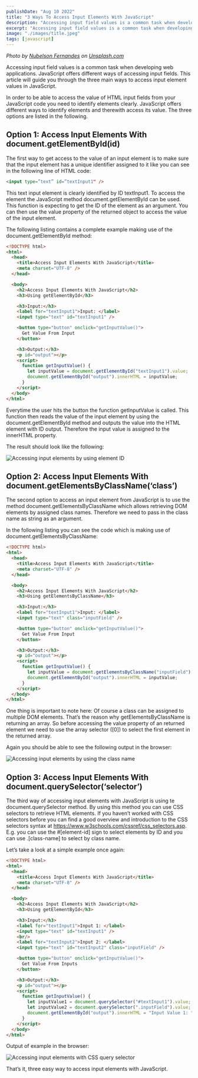 ```yaml
---
publishDate: "Aug 10 2022"
title: "3 Ways To Access Input Elements With JavaScript"
description: "Accessing input field values is a common task when developing web applications. JavaScript offers different ways of accessing input fields. This article will guide you through the three main ways to access input element values in JavaScript."
excerpt: "Accessing input field values is a common task when developing web applications. JavaScript offers different ways of accessing input fields. This article will guide you through the three main ways to access input element values in JavaScript."
image: "./images/title.jpeg"
tags: [javascript]
---
```


*Photo by [Nubelson Fernandes](https://unsplash.com/@nublson) on [Unsplash.com](https://unsplash.com/)*

Accessing input field values is a common task when developing web applications. JavaScript offers different ways of accessing input fields. This article will guide you through the three main ways to access input element values in JavaScript.

In order to be able to access the value of HTML input fields from your JavaScript code you need to identify elements clearly. JavaScript offers different ways to identify elements and therewith access its value. The three options are listed in the following.

## Option 1: Access Input Elements With document.getElementById(id)

The first way to get access to the value of an input element is to make sure that the input element has a unique identifier assigned to it like you can see in the following line of HTML code:

```html
<input type=”text” id=”textInput1" />
```

This text input element is clearly identified by ID textInput1. To access the element the JavaScript method document.getElementById can be used. This function is expecting to get the ID of the element as an argument. You can then use the value property of the returned object to access the value of the input element.

The following listing contains a complete example making use of the document.getElementById method:

```html
<!DOCTYPE html>
<html>
  <head>
    <title>Access Input Elements With JavaScript</title>
    <meta charset="UTF-8" />
  </head>

  <body>
    <h2>Access Input Elements With JavaScript</h2>
    <h3>Using getElementById</h3>

    <h3>Input:</h3>
    <label for="textInput1">Input: </label>
    <input type="text" id="textInput1" />

    <button type="button" onclick="getInputValue()">
      Get Value From Input
    </button>

    <h3>Output:</h3>
    <p id="output"></p>
    <script>
      function getInputValue() {
        let inputValue = document.getElementById("textInput1").value;
        document.getElementById("output").innerHTML = inputValue;
      }
    </script>
  </body>
</html>
```

Everytime the user hits the button the function getInputValue is called. This function then reads the value of the input element by using the document.getElementById method and outputs the value into the HTML element with ID output. Therefore the input value is assigned to the innerHTML property.

The result should look like the following:

![Accessing input elements by using element ID](./images/10.png)

## Option 2: Access Input Elements With document.getElementsByClassName(‘class’)

The second option to access an input element from JavaScript is to use the method document.getElementsByClassName which allows retrieving DOM elements by assigned class names. Therefore we need to pass in the class name as string as an argument.

In the following listing you can see the code which is making use of document.getElementsByClassName:

```html
<!DOCTYPE html>
<html>
  <head>
    <title>Access Input Elements With JavaScript</title>
    <meta charset="UTF-8" />
  </head>

  <body>
    <h2>Access Input Elements With JavaScript</h2>
    <h3>Using getElementsByClassName</h3>

    <h3>Input:</h3>
    <label for="textInput1">Input: </label>
    <input type="text" class="inputField" />

    <button type="button" onclick="getInputValue()">
      Get Value From Input
    </button>

    <h3>Output:</h3>
    <p id="output"></p>
    <script>
      function getInputValue() {
        let inputValue = document.getElementsByClassName("inputField")[0].value;
        document.getElementById("output").innerHTML = inputValue;
      }
    </script>
  </body>
</html>
```

One thing is important to note here: Of course a class can be assigned to multiple DOM elements. That’s the reason why getElementsByClassName is returning an array. So before accessing the value property of an returned element we need to use the array selector ([0]) to select the first element in the returned array.

Again you should be able to see the following output in the browser:

![Accessing input elements by using the class name](images/20.png)

## Option 3: Access Input Elements With document.querySelector(‘selector’)

The third way of accessing input elements with JavaScript is using te document.querySelector method. By using this method you can use CSS selectors to retrieve HTML elements. If you haven’t worked with CSS selectors before you can find a good overview and introduction to the CSS selectors syntax at https://www.w3schools.com/cssref/css_selectors.asp. E.g. you can use the #[element-id] sign to select elements by ID and you can use .[class-name] to select by class name.

Let’s take a look at a simple example once again:

```html
<!DOCTYPE html>
<html>
  <head>
    <title>Access Input Elements With JavaScript</title>
    <meta charset="UTF-8" />
  </head>

  <body>
    <h2>Access Input Elements With JavaScript</h2>
    <h3>Using getElementById</h3>

    <h3>Input:</h3>
    <label for="textInput1">Input 1: </label>
    <input type="text" id="textInput1" />
    <br/>
    <label for="textInput2">Input 2: </label>
    <input type="text" id="textInput2" class="inputField" />

    <button type="button" onclick="getInputValue()">
      Get Value From Inputs
    </button>

    <h3>Output:</h3>
    <p id="output"></p>
    <script>
      function getInputValue() {
        let inputValue1 = document.querySelector("#textInput1").value; 
        let inputValue2 = document.querySelector(".inputField").value; 
        document.getElementById("output").innerHTML = "Input Value 1: " + inputValue1 + " Input Value 2: " + inputValue2;
      }
    </script>
  </body>
</html>
```

Output of example in the browser:

![Accessing input elements with CSS query selector
](images/30.png)

That’s it, three easy way to access input elements with JavaScript.
